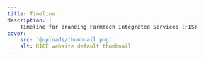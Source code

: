 ```yaml
---
title: Timeline
description: |
    Timeline for branding FarmTech Integrated Services (FIS)
cover:
    src: '@uploads/thumbnail.png'
    alt: K16E website default thumbnail
---
```


<Title
    title="Timeline"
    subtitle="FarmTech, FIS"
    flipped={false}
    showBackTo={false}
    centered={false}
/>

<Tasks
    title='Tasks tracker: Branding FarmTech start to finish'
    tasks={[
        {
			title: 'Purpose positioning',
			summary:
				'Define FarmTech in language that endears it to potential customers.',
			start: '2024-12-16',
			duration: '3 days',
			owner: {
				image: kb,
				title: 'kb',
			},
			status: 'Progress',
        },
        {
			title: 'Industry imprinting',
			summary:
				`Identify and place FarmTech in it's market-defining industry. Affects how FarmTech talks, how its messaging should resound.`,
			start: '2024-12-20',
			duration: '2 days',
			owner: {
				image: kb,
				title: 'kb',
			},
			status: 'Slated',
		},
        {
			title: 'Category creation',
			summary:
				`Reframe and rename the need FarmTech is solving for. Helps create a catchy, endearing headline and copy.`,
			start: '2024-12-21',
			duration: '2 days',
			owner: {
				image: kb,
				title: 'kb',
			},
			status: 'Slated',
		},
    ]}
/>
